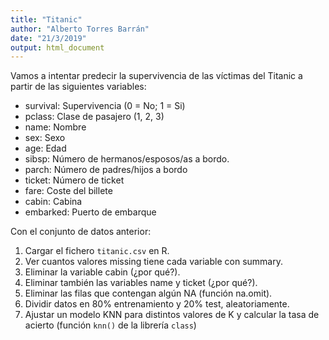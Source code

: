 ```yaml
---
title: "Titanic"
author: "Alberto Torres Barrán"
date: "21/3/2019"
output: html_document
---
```


Vamos a intentar predecir la supervivencia de las víctimas del Titanic a partir de las siguientes variables:

  * survival: Supervivencia (0 = No; 1 = Si)
  * pclass: Clase de pasajero (1, 2, 3)
  * name: Nombre
  * sex: Sexo
  * age: Edad
  * sibsp: Número de hermanos/esposos/as a bordo.
  * parch: Número de padres/hijos a bordo
  * ticket: Número de ticket
  * fare: Coste del billete
  * cabin: Cabina
  * embarked: Puerto de embarque

Con el conjunto de datos anterior:

  1. Cargar el fichero `titanic.csv` en R.
  2. Ver cuantos valores missing tiene cada variable con summary.
  3. Eliminar la variable cabin (¿por qué?).
  4. Eliminar también las variables name y ticket (¿por qué?).
  5. Eliminar las filas que contengan algún NA (función na.omit).
  6. Dividir datos en 80% entrenamiento y 20% test, aleatoriamente.
  7. Ajustar un modelo KNN para distintos valores de K y calcular la tasa de acierto (función `knn()` de la librería `class`)
